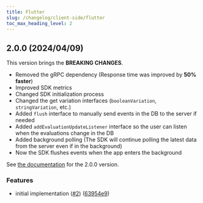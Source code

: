 ```yaml
---
title: Flutter
slug: /changelog/client-side/flutter
toc_max_heading_level: 2
---
```


<style>
  {`
    h2:not(:first-of-type) {
      border-top: 2px solid #ddd7e9;
      padding-top: 40px;
    }
  `}
</style>


## 2.0.0 (2024/04/09)

This version brings the **BREAKING CHANGES**.

- Removed the gRPC dependency (Response time was improved by **50% faster**)
- Improved SDK metrics
- Changed SDK initialization process
- Changed the get variation interfaces (`booleanVariation`, `stringVariation`, etc.)
- Added `flush` interface to manually send events in the DB to the server if needed
- Added `addEvaluationUpdateListener` interface so the user can listen when the evaluations change in the DB
- Added background polling (The SDK will continue polling the latest data from the server even if in the background)
- Now the SDK flushes events when the app enters the background

See [the documentation](https://docs.bucketeer.io/sdk/client-side/flutter) for the 2.0.0 version.

### Features

* initial implementation ([#2](https://github.com/bucketeer-io/flutter-client-sdk/issues/2)) ([63954e9](https://github.com/bucketeer-io/flutter-client-sdk/commit/63954e9584c1c929258541b3f63e781df0440ff5))
